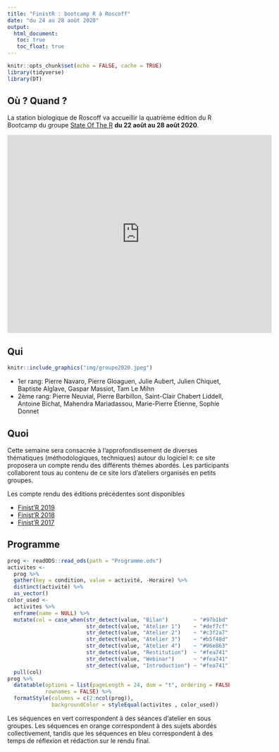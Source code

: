 ```yaml
---
title: "FinistR : bootcamp R à Roscoff"
date: "du 24 au 28 août 2020"
output: 
  html_document:
   toc: true
   toc_float: true
---
```


```r
knitr::opts_chunk$set(echo = FALSE, cache = TRUE)
library(tidyverse)
library(DT)
```

## Où ? Quand ?

La station biologique de Roscoff va accueillir  la quatrième édition du R Bootcamp  du groupe  [State Of The R](https://stateofther.github.io/) **du 22 août  au 28 août 2020**.

<iframe src="https://www.google.com/maps/embed?pb=!1m17!1m11!1m3!1d863.0230997053625!2d-3.987533179360306!3d48.72647094495075!2m2!1f0!2f0!3m2!1i1024!2i768!4f13.1!3m3!1m2!1s0x4813e153cbdda967%3A0x6cd2956ee2bb8cfb!2sStation+Biologique+de+Roscoff!5e1!3m2!1sfr!2sfr!4v1557410926937!5m2!1sfr!2sfr" width="600" height="450" frameborder="0" style="border:0" allowfullscreen></iframe>


## Qui

```r
knitr::include_graphics("img/groupe2020.jpeg")
```

- 1er rang: Pierre Navaro, Pierre Gloaguen, Julie Aubert, Julien Chiquet, Baptiste Alglave, Gaspar Massiot, Tam Le Mihn
- 2ème rang: Pierre Neuvial, Pierre Barbillon, Saint-Clair Chabert Liddell, Antoine Bichat, Mahendra Mariadassou, Marie-Pierre Étienne, Sophie Donnet

<!-- ![Équipe finistR2019](img/finistr_team_2019.jpeg) -->

<!-- ### 1er rang -->

<!-- - [Timothée Tabouy](https://tabouyt.github.io/) (UMR MIA Paris) -->
<!-- - [Marie Perrot](https://www6.inra.fr/mia-paris/Equipes/Membres/Marie-Perrot-Dockes) (UMR MIA Paris) -->
<!-- - [Martina  Sundqvist](https://www6.inra.fr/mia-paris/Equipes/Membres/Martina-Sundqvist) (UMR MIA Paris) -->
<!-- - [Raphaëlle Momal](https://rmomal.github.io/)(UMR MIA Paris) -->

<!-- ### 2ème rang -->

<!-- - [Félix Cheysson](Félix Cheysson • Research - Institut Pasteur) (UMR MIA Paris) -->
<!-- - [Antoine Bichat](https://github.com/abichat) (UMR Maiage - INRA) -->
<!-- - [Marie-Pierre Étienne](https://marieetienne.github.io/) (IRMAR - Agrocampus Ouest) -->
<!-- - [Sophie Donnet](https://www6.inra.fr/mia-paris/Equipes/Membres/Sophie-Donnet) (UMR MIA Paris - INRA),  -->
<!-- - [Julie Aubert](https://www6.inra.fr/mia-paris/Equipes/Membres/Julie-Aubert) (UMR MIA Paris - INRA),  -->
<!-- - [Marie Morvan](https://irmar.univ-rennes1.fr/interlocuteurs/marie-morvan) (IRMAR - Université de Rennes 1),  -->
<!-- - [Marine Marjou](https://informatique-mia.inra.fr/biosp/homepage-marine-marjou) (UMR BioSP - INRA),  -->
<!-- - [Claire Gayral](http://pbil.univ-lyon1.fr/members/cgayral) (UMR CNRS 5558 - LBBE),  -->


<!-- ### 3ème rang -->

<!-- - [Gabriel Lang](https://www6.inra.fr/mia-paris/Equipes/Membres/Gabriel-Lang) (UMR MIA Paris - Agroparistech) -->
<!-- - [Pierre Barbillon](https://www6.inra.fr/mia-paris/Equipes/Membres/Pierre-Barbillon) (UMR MIA Paris - Agroparistech) -->
<!-- - [Pierre Gestraud](https://science.curie.fr/members/pierre-gestraud/) (Institut Curie) -->
<!-- - [Pierre Gloaguen](https://papayoun.github.io/) (UMR MIA Paris - Agroparistech) -->
<!-- - [Pierre Navaro](https://irmar.univ-rennes1.fr/interlocuteurs/pierre-navaro) (IRMAR - CNRS) -->

## Quoi

Cette semaine sera consacrée  à l'approfondissement de diverses thématiques (méthodologiques, techniques) autour du logiciel `R`: ce site proposera un compte rendu des différents thèmes abordés. Les participants collaborent tous au contenu de ce site lors d'ateliers organisés en petits groupes.

Les compte rendu des éditions précédentes sont disponibles 

  - [Finist'R 2019](https://stateofther.github.io/finistR2019/)
  - [Finist'R 2018](https://stateofther.github.io/finistR2018/)
  - [Finist'R 2017](https://stateofther.github.io/finistR2017/)

## Programme 

```r
prog <- readODS::read_ods(path = "Programme.ods") 
activites <-
  prog %>%  
  gather(key = condition, value = activité, -Horaire) %>%  
  distinct(activité) %>% 
  as_vector()
color_used <-
  activites %>%
  enframe(name = NULL) %>%
  mutate(col = case_when(str_detect(value, "Bilan")        ~ "#97b1bd",
                         str_detect(value, "Atelier 1")    ~ "#def7cf",
                         str_detect(value, "Atelier 2")    ~ "#c3f2a7",
                         str_detect(value, "Atelier 3")    ~ "#b5f48d",
                         str_detect(value, "Atelier 4")    ~ "#96e863",
                         str_detect(value, "Restitution")  ~ "#fea741",
                         str_detect(value, "Webinar")      ~ "#fea741",
                         str_detect(value, "Introduction") ~ "#fea741")) %>% 
  pull(col)
prog %>% 
  datatable(options = list(pageLength = 24, dom = "t", ordering = FALSE),
            rownames = FALSE) %>%
  formatStyle(columns = c(2:ncol(prog)),
              backgroundColor = styleEqual(activites , color_used))
```

Les séquences en vert correspondent à des séances d'atelier en sous groupes. Les séquences en orange correspondent à des sujets abordés collectivement, tandis que les séquences en bleu correspondent à des temps de réflexion et rédaction sur le rendu final.
